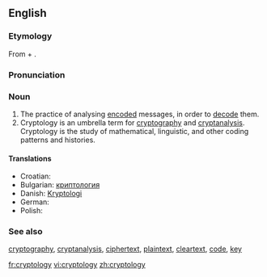 ==English==

===Etymology===
From {{etyl|grc|en}} {{term|κρυπτός||hidden|tr=kryptós|lang=grc|sc=polytonic}} + {{term|λόγος||word|tr=logos|lang=grc|sc=polytonic}}.

===Pronunciation===

===Noun===
{{en-noun|-}}

# The practice of analysing [[encode|encoded]] messages, in order to [[decode]] them.
# Cryptology is an umbrella term for [[cryptography]] and [[cryptanalysis]]. Cryptology is the study of mathematical, linguistic, and other coding patterns and histories.

====Translations====
* Croatian: {{t-|hr|kriptologija|f}}
* Bulgarian: [[криптология]] {{f}}
* Danish: [[Kryptologi]]
* German: {{t-|de|Kryptologie|f}}
* Polish: {{t-|pl|kryptologia|f}}

===See also===
[[cryptography]], [[cryptanalysis]], [[ciphertext]], [[plaintext]], [[cleartext]], [[code]], [[key]]

[[fr:cryptology]]
[[vi:cryptology]]
[[zh:cryptology]]